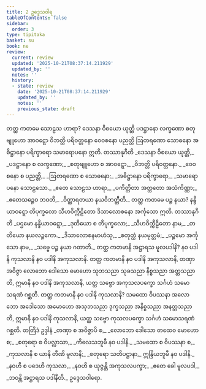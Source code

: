 ```yaml
---
title: 2 ဥဒ္ဒေသဝါရ
tableOfContents: false
sidebar:
  order: 3
type: tipitaka
basket: su
book: ne
review:
  current: review
  updated: '2025-10-21T08:37:14.211929'
  updated_by: ''
  notes: ''
  history:
  - state: review
    date: '2025-10-21T08:37:14.211929'
    updated_by: ''
    notes: ''
    previous_state: draft
---
```



<DynamicBreadcrumb />


<ReviewStatus review={frontmatter.review} showDetails={true} />

<HypothesisAnnotation frontmatter={frontmatter} />

<Division number="1" book="ne" e="ch" v="27" p="1">

<Paragraph number="8" book="ne">
တတ္ထ ကတမေ သောဠသ ဟာရာ? ဒေသနာ ဝိစယော ယုတ္တိ ပဒဋ္ဌာနော လက္ခဏော စတုဗျူဟော အာဝဋ္ဋော ဝိဘတ္တိ ပရိဝတ္တနော ဝေဝစနော ပညတ္တိ ဩတရဏော သောဓနော အဓိဋ္ဌာနော ပရိက္ခာရော သမာရောပနော ဣတိ.

</Paragraph>
</Division>

<Paragraph number="9" type="center" book="ne">
တဿာနုဂီတိ


</Paragraph>

<Paragraph number="10" type="verses" book="ne">
_ဒေသနာ ဝိစယော ယုတ္တိ,_  
_ပဒဋ္ဌာနော စ လက္ခဏော;_  
_စတုဗျူဟော စ အာဝဋ္ဋော,_  
_ဝိဘတ္တိ ပရိဝတ္တနော._  

</Paragraph>

<Paragraph number="11" type="verses" book="ne">
_ဝေဝစနော စ ပညတ္တိ,_  
_ဩတရဏော စ သောဓနော;_  
_အဓိဋ္ဌာနော ပရိက္ခာရော,_  
_သမာရောပနော သောဠသော._  

</Paragraph>

<Paragraph number="12" type="verses" book="ne">
_ဧတေ သောဠသ ဟာရာ,_  
_ပကိတ္တိတာ အတ္ထတော အသံကိဏ္ဏာ;_  
_ဧတေသဉ္စေဝ ဘဝတိ,_  
_ဝိတ္ထာရတယာ နယဝိဘတ္တီတိ._  

</Paragraph>

<Division number="2" book="ne" e="ch" v="27" p="2">

<Paragraph number="13" book="ne">
တတ္ထ ကတမေ ပဉ္စ နယာ? နန္ဒိယာဝဋ္ဋော တိပုက္ခလော သီဟဝိက္ကီဠိတော ဒိသာလောစနော အင်္ကုသော ဣတိ.

</Paragraph>
</Division>

<Paragraph number="14" type="center" book="ne">
တဿာနုဂီတိ


</Paragraph>

<Paragraph number="15" type="verses" book="ne">
_ပဌမော နန္ဒိယာဝဋ္ဋော,_  
_ဒုတိယော စ တိပုက္ခလော;_  
_သီဟဝိက္ကီဠိတော နာမ,_  
_တတိယော နယလဉ္ဇကော._  

</Paragraph>

<Paragraph number="16" type="verses" book="ne">
_ဒိသာလောစနမာဟံသု,_  
_စတုတ္ထံ နယမုတ္တမံ;_  
_ပဉ္စမော အင်္ကုသော နာမ,_  
_သဗ္ဗေ ပဉ္စ နယာ ဂတာတိ._  

</Paragraph>

<Division number="3" book="ne" e="ch" v="27" p="2">

<Paragraph number="17" book="ne">
တတ္ထ ကတမာနိ အဋ္ဌာရသ မူလပဒါနိ? နဝ ပဒါနိ ကုသလာနိ နဝ ပဒါနိ အကုသလာနိ. တတ္ထ ကတမာနိ နဝ ပဒါနိ အကုသလာနိ, တဏှာ အဝိဇ္ဇာ လောဘော ဒေါသော မောဟော သုဘသညာ သုခသညာ နိစ္စသညာ အတ္တသညာတိ, ဣမာနိ နဝ ပဒါနိ အကုသလာနိ, ယတ္ထ သဗ္ဗော အကုသလပက္ခော သင်္ဂဟံ သမောသရဏံ ဂစ္ဆတိ.
</Paragraph>

<Paragraph number="18" book="ne">
တတ္ထ ကတမာနိ နဝ ပဒါနိ ကုသလာနိ? သမထော ဝိပဿနာ အလောဘော အဒေါသော အမောဟော အသုဘသညာ ဒုက္ခသညာ အနိစ္စသညာ အနတ္တသညာတိ, ဣမာနိ နဝ ပဒါနိ ကုသလာနိ, ယတ္ထ သဗ္ဗော ကုသလပက္ခော သင်္ဂဟံ သမောသရဏံ ဂစ္ဆတိ.

</Paragraph>
</Division>

<Paragraph number="19" type="center" book="ne">
တတြိဒံ ဥဒ္ဒါနံ


</Paragraph>

<Paragraph number="20" type="verses" book="ne">
_တဏှာ စ အဝိဇ္ဇာပိ စ,_  
_လောဘော ဒေါသော တထေဝ မောဟော စ;_  
_စတုရော စ ဝိပလ္လာသာ,_  
_ကိလေသဘူမီ နဝ ပဒါနိ._  

</Paragraph>

<Paragraph number="21" type="verses" book="ne">
_သမထော စ ဝိပဿနာ စ,_  
_ကုသလာနိ စ ယာနိ တီဏိ မူလာနိ;_  
_စတုရော သတိပဋ္ဌာနာ,_  
ဣန္ဒြိယဘူမီ နဝ ပဒါနိ._  

</Paragraph>

<Paragraph number="22" type="verses" book="ne">
_နဝဟိ စ ပဒေဟိ ကုသလာ,_  
_နဝဟိ စ ယုဇ္ဇန္တိ အကုသလပက္ခာ;_  
_ဧတေ ခေါ မူလပဒါ,_  
_ဘဝန္တိ အဋ္ဌာရသ ပဒါနီတိ._  


</Paragraph>

<Paragraph number="23" type="center" book="ne">
ဥဒ္ဒေသဝါရော.
</Paragraph>